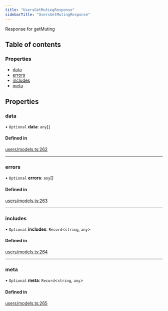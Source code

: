 ```yaml
---
title: "UsersGetMutingResponse"
sidebarTitle: "UsersGetMutingResponse"
---
```


Response for getMuting

## Table of contents

### Properties

- [data](/xdks/typescript/reference/interfaces/UsersGetMutingResponse#data)
- [errors](/xdks/typescript/reference/interfaces/UsersGetMutingResponse#errors)
- [includes](/xdks/typescript/reference/interfaces/UsersGetMutingResponse#includes)
- [meta](/xdks/typescript/reference/interfaces/UsersGetMutingResponse#meta)

## Properties

### data

• `Optional` **data**: `any`[]

#### Defined in

[users/models.ts:262](https://github.com/xdevplatform/xdk/blob/298ca9350d035e40e7c8ee0753c50052819a41e2/xdk/typescript/src/users/models.ts#L262)

___

### errors

• `Optional` **errors**: `any`[]

#### Defined in

[users/models.ts:263](https://github.com/xdevplatform/xdk/blob/298ca9350d035e40e7c8ee0753c50052819a41e2/xdk/typescript/src/users/models.ts#L263)

___

### includes

• `Optional` **includes**: `Record`\<`string`, `any`\>

#### Defined in

[users/models.ts:264](https://github.com/xdevplatform/xdk/blob/298ca9350d035e40e7c8ee0753c50052819a41e2/xdk/typescript/src/users/models.ts#L264)

___

### meta

• `Optional` **meta**: `Record`\<`string`, `any`\>

#### Defined in

[users/models.ts:265](https://github.com/xdevplatform/xdk/blob/298ca9350d035e40e7c8ee0753c50052819a41e2/xdk/typescript/src/users/models.ts#L265)
